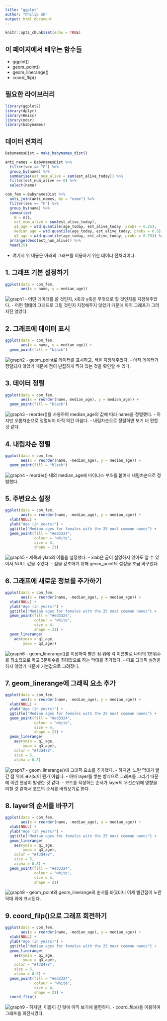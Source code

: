 ```yaml
---
title: "ggplot"
author: "Philip oh"
output: html_document
---
```


```r
knitr::opts_chunk$set(echo = TRUE)
```

## 이 페이지에서 배우는 함수들
- ggplot()
- geom_point()
- geom_linerange()
- coord_flip()

## 필요한 라이브러리
```r
library(ggplot2)
library(dplyr)
library(Hmisc)
library(mdsr)
library(babynames)
```

## 데이터 전처리
```r
BabynamesDist = make_babynames_dist()

anti_names = BabynamesDist %>% 
  filter(sex == "F") %>% 
  group_by(name) %>%
  summarise(est_num_alive = sum(est_alive_today)) %>% 
  filter(est_num_alive == 0) %>% 
  select(name)

com_fem = BabynamesDist %>%
  anti_join(anti_names, by = "name") %>% 
  filter(sex == "F") %>%
  group_by(name) %>%
  summarise(
    N = n(), 
    est_num_alive = sum(est_alive_today),
    q1_age = wtd.quantile(age_today, est_alive_today, probs = 0.25),
    median_age = wtd.quantile(age_today, est_alive_today, probs = 0.5),
    q3_age = wtd.quantile(age_today, est_alive_today, probs = 0.75)) %>%
  arrange(desc(est_num_alive)) %>%
  head(25)
```

- 여기서 위 내용은 아래의 그래프를 이용하기 위한 데이터 전처리이다.

## 1. 그래프 기본 설정하기
```r
ggplot(data = com_fem,
       aes(x = name, y = median_age))

```

![graph1](https://github.com/rakkoon23/My_Dictionary_of_R/blob/master/ggplot/1.png?raw=true)
- 어떤 데이터를 쓸 것인지, x축과 y축은 무엇으로 할 것인지를 지정해주었다.
- 어떤 형태의 그래프로 그릴 것인지 지정해주지 않았기 때문에 아직 그래프가 그려지진 않았다.

## 2. 그래프에 데이터 표시
```r
ggplot(data = com_fem,
       aes(x = name, y = median_age)) +
  geom_point(fill = "black")
```

![graph2](https://github.com/rakkoon23/My_Dictionary_of_R/blob/master/ggplot/2.png?raw=true)
- geom_point로 데이터를 표시하고, 색을 지정해주었다.
- 아직 데이터가 정렬되지 않았기 때문에 점이 난잡하게 찍혀 있는 것을 확인할 수 있다.

## 3. 데이터 정렬
```r
ggplot(data = com_fem,
       aes(x = reorder(name, median_age), y = median_age)) +
  geom_point(fill = "black")
```

![graph3](https://github.com/rakkoon23/My_Dictionary_of_R/blob/master/ggplot/3.png?raw=true)
- reorder()를 사용하여 median_age의 값에 따라 name을 정렬했다.
- 하지만 오름차순으로 정렬되어 아직 약간 아쉽다.
- 내림차순으로 정렬하면 보기 더 편할 것 같다.

## 4. 내림차순 정렬
```r
ggplot(data = com_fem,
       aes(x = reorder(name, -median_age), y = median_age)) +
  geom_point(fill = "black")
```

![graph4](https://github.com/rakkoon23/My_Dictionary_of_R/blob/master/ggplot/4.png?raw=true)
- reorder() 내의 median_age에 마이너스 부호를 붙여서 내림차순으로 정렬했다.

## 5. 주변요소 설정
```r
ggplot(data = com_fem,
       aes(x = reorder(name, -median_age), y = median_age)) +
  xlab(NULL) +
  ylab("Age (in years)") +
  ggtitle("Median ages for females with the 25 most common names") +
  geom_point(fill = "#ed3324",
             colour = "white",
             size = 4,
             shape = 21)
```

![graph5](https://github.com/rakkoon23/My_Dictionary_of_R/blob/master/ggplot/5.png?raw=true)
- 제목과 ylab의 이름을 설정했다.
- xlab은 굳이 설명하지 않아도 알 수 있어서 NULL 값을 주었다.
- 점을 강조하기 위해 geom_point의 설정을 조금 바꾸었다.

## 6. 그래프에 새로운 정보를 추가하기
```r
ggplot(data = com_fem,
       aes(x = reorder(name, -median_age), y = median_age)) +
  xlab(NULL) +
  ylab("Age (in years)") +
  ggtitle("Median ages for females with the 25 most common names") +
  geom_point(fill = "#ed3324",
             colour = "white",
             size = 4,
             shape = 21) +
  geom_linerange(
    aes(ymin = q1_age,
        ymax = q3_age))
```

![graph6](https://github.com/rakkoon23/My_Dictionary_of_R/blob/master/ggplot/6.png?raw=true)
- geom_linerange()를 이용하여 빨간 점 위에 각 이름별로 나이의 1분위수를 최소값으로 하고 3분위수를 최대값으로 하는 막대를 추가했다.
- 따로 그래픽 설정을 하지 않았기 때문에 기본값으로 그려졌다.

## 7. geom_linerange에 그래픽 요소 추가
```r
ggplot(data = com_fem,
       aes(x = reorder(name, -median_age), y = median_age)) +
  xlab(NULL) +
  ylab("Age (in years)") +
  ggtitle("Median ages for females with the 25 most common names") +
  geom_point(fill = "#ed3324",
             colour = "white",
             size = 4,
             shape = 21) +
  geom_linerange(
    aes(ymin = q1_age,
        ymax = q3_age),
    color = "#f3d478",
    size = 5,
    alpha = 0.8)
```

![graph7](https://github.com/rakkoon23/My_Dictionary_of_R/blob/master/ggplot/7.png?raw=true)
- geom_linerange()에 그래픽 요소를 추가했다.
- 하지만, 노란 막대가 빨간 점 위에 표시되어 뭔가 아쉽다.
- 아마 layer를 쌓는 방식으로 그래프를 그리기 때문에 이런 현상이 발생한 것 같다.
- 코드를 작성하는 순서가 layer의 우선순위에 영향을 미칠 것 같아서 코드의 순서를 바꿔보기로 한다.

## 8. layer의 순서를 바꾸기
```r
ggplot(data = com_fem,
       aes(x = reorder(name, -median_age), y = median_age)) +
  xlab(NULL) +
  ylab("Age (in years)") +
  ggtitle("Median ages for females with the 25 most common names") +
  geom_linerange(
    aes(ymin = q1_age,
        ymax = q3_age),
    color = "#f3d478",
    size = 5,
    alpha = 0.8) +
  geom_point(fill = "#ed3324",
             colour = "white",
             size = 4,
             shape = 21)
```

![graph8](https://github.com/rakkoon23/My_Dictionary_of_R/blob/master/ggplot/8.png?raw=true)
- geom_point와 geom_linerange의 순서를 바꿨더니 이제 빨간점이 노란 막대 위에 표시된다.

## 9. coord_filp()으로 그래프 회전하기
```r
ggplot(data = com_fem,
       aes(x = reorder(name, -median_age), y = median_age)) +
  xlab(NULL) +
  ylab("Age (in years)") +
  ggtitle("Median ages for females with the 25 most common names") +
  geom_linerange(
    aes(ymin = q1_age,
        ymax = q3_age),
    color = "#f3d478",
    size = 5,
    alpha = 0.8) +
  geom_point(fill = "#ed3324",
             colour = "white",
             size = 4,
             shape = 21) +
  coord_flip()
```

![graph9](https://github.com/rakkoon23/My_Dictionary_of_R/blob/master/ggplot/9.png?raw=true)
- 하지만, 이름이 긴 탓에 아직 보기에 불편하다.
- coord_flip()을 이용하여 그래프를 회전시켰다.
